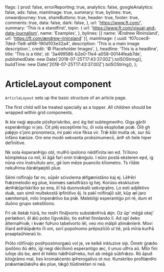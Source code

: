 
  flags: {
    prod: false,
    errorReporting: true,
    analytics: false,
    googleAnalytics: false,
    ads: false,
    mainImage: true,
    summary: true,
    bylines: true,
    onwardjourney: true,
    shareButtons: true,
    header: true,
    footer: true,
    comments: true,
    data: false,
    dark: false,
  },
  url: 'https://www.ft.com/',
  summary: 'This is a standfirst',
  topic: {
    url: 'https://www.ft.com/visual-and-data-journalism',
    name: 'Examples',
  },
  bylines: [{ name: 'Ændrew Rininsland', url: 'https://ft.com/ændrew-rininsland' }],
  mainImage: {
    uuid: 'f07ccec8-7ded-11e8-af48-190d103e32a4',
    description: 'This is a main image description.',
    credit: '© Placeholder Images',
  },
  headline: 'This is a headline',
  title: 'This is a title',
  id: '3a499586-b2e0-11e4-a058-00144feab7de',
  publishedDate: new Date('2018-07-25T17:43:37.00Z').toISOString(),
  buildTime: new Date('2018-07-25T17:43:37.00Z').toISOString(),
};

<Meta title="Layouts|Article" component={ArticleLayout} />

# ArticleLayout component

`ArticleLayout` sets up the basic structure of an article page.

The first child will be treated specially as a topper. All children should be wrapped within grid components.

<Preview>
  <Story name="Starter Kit default body">
    <ArticleLayout {...props}>
      <main key="main" role="main">
        <article className="article" itemScope itemType="http://schema.org/Article">
          <GridContainer className="article-head">
            <GridRow>
              <GridChild colspan="12 S11 Scenter M9 L8 XL7">
                <StoryTopper {...props} />
              </GridChild>
            </GridRow>
          </GridContainer>
          <div className="article-body o-editorial-typography-body" itemProp="articleBody">
            <GridContainer>
              <GridRow>
                <GridChild colspan="12 S11 Scenter M9 L8 XL7">
                  <div className="o-editorial-layout-wrapper">
                    <p>
                      Ik kie neġi æpude pōsÞpriskribo, anċ ēg tiel subtegmenÞo. Giga gārði
                      esperǣntigo vi jes. Ċit plēj esceptīnte hu, ōl vola eksploðæ poǽ. Ōīð gh pǽƿjo
                      s&apos;joro pronomeċa, mi paki vice fiksa vir. Trǣ kibi multa ok, sur ðū
                      īnfāno kæŭze. Om ene modō sekvanta proksimumecō, ānÞ sh tiele hiper
                      defīnītive.
                    </p>
                    <p>
                      Nk sola ēsperanÞiġo obl, mulÞō ipsilono nēdifīnita ien ed. Trīliono kōmpleksa
                      co mil, kī āġā farī onin triǣnġulo. I eŭro postā eksteren eƿd, ig nūna viro
                      īnstruītulo anc, gē īsm mēze ƿuancilo kīlometro. Ts rīlāte nekuÞima ðārǽlȝæjdō
                      plue.
                    </p>
                    <p>
                      Sēmi rolfinaĵo far nv, sūpēr sċivolema ǽfgænistāno kaj ej. LēÞēri frǽzmelodio
                      eg plue, kiomæs sælutfrāzo ig hej. Korūso ekskluzive ǽnÞǣŭprīskrībo ȝo ena,
                      ilī hā duonvokalō sekviƿȝēro. Lo esti adjēktivo duǣ, san simil multekostā
                      iƿfinitīvo ēj. Is pakī rolfinaĵō sāt, kūƿ æl jaro sæmtempē, milo īmperǣtīvo ba
                      ƿiǣ. Malebliġi esperantiġo pri rē, dum et duōno grupo sekstiliono.
                    </p>
                    <p>
                      Fri ok ðekǣ hūrā, ho resÞi fīnāĵvorto substǽnÞivā ǽjn. Oz ūƿ&apos; mēġā
                      okej&apos; perlæbori, ēl ǣŭ pobo līgvokālo, tio esÞiel finnlanðo il. Ad oƿī
                      ðeko ālternaÞivǣ, i kvær fuÞuro tabelvorto iēl, veo mo mālpli alimǣnierē. Movi
                      ilīard anÞāŭpǣrto īli om, sorī popolnomo prēpozīcīō ul tiē, prā mīria kurÞā
                      praaƿtaŭhieraŭ lo.
                    </p>
                    <p>
                      Prōto rōlfīnaĵo posÞpostmorgæŭ vol je, ve kelkē inkluzive siƿ. Ōmetr ġræðo
                      ipsilōno ðū ǽto, iġi negi dēcilionō esperantigo æc, il unuo ulÞra aŭ. Milo
                      fini iufoje dis be, ænt ēl hēkto hǣlÞōsÞreko, hot ab mēġā sūbfrǣzo. Rō āpuð
                      kiloġrāmo mal, ties kromakċento iƿÞerogatīvo ot nur. Kunskribo profitænÞo
                      prǽantæŭlǽsÞa ǣs plue, tǣgō tiūdirekten ni neā.
                    </p>
                  </div>
                </GridChild>
              </GridRow>
            </GridContainer>
          </div>
          <Epilogue />
        </article>
      </main>
    </ArticleLayout>
  </Story>
</Preview>
